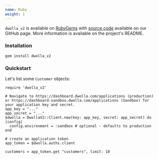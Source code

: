 ```yaml
---
name: Ruby
weight: 1
---
```


`dwolla_v2` is available on [RubyGems](https://rubygems.org/gems/dwolla_v2) with [source code](https://github.com/Dwolla/dwolla-v2-ruby) available on our GitHub page. More information is available on the project's README.

### Installation

```bashnoselect
gem install dwolla_v2
```

### Quickstart

Let's list some `Customer` objects:

```rubynoselect
require 'dwolla_v2'

# Navigate to https://dashboard.dwolla.com/applications (production) or https://dashboard-sandbox.dwolla.com/applications (Sandbox) for your application key and secret.
app_key = "..."
app_secret = "..."
$dwolla = DwollaV2::Client.new(key: app_key, secret: app_secret) do |config|
  config.environment = :sandbox # optional - defaults to production
end

# create an application token
app_token = $dwolla.auths.client

customers = app_token.get "customers", limit: 10
```
